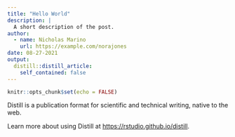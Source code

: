 ```yaml
---
title: "Hello World"
description: |
  A short description of the post.
author:
  - name: Nicholas Marino
    url: https://example.com/norajones
date: 08-27-2021
output:
  distill::distill_article:
    self_contained: false
---
```



```r
knitr::opts_chunk$set(echo = FALSE)
```

Distill is a publication format for scientific and technical writing, native to the web.

Learn more about using Distill at <https://rstudio.github.io/distill>.



